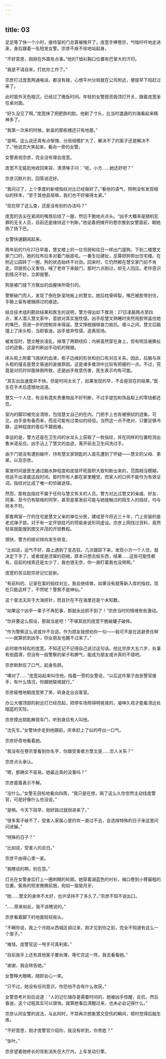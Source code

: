```yaml
---
---
---
```

title: 03
---




足足等了快一个小时，接待室的门总算被推开了。庞宽手捧卷宗，气喘吁吁地走进来，身后跟着一名短发女警。宗彦不疾不徐地站起身。

“不好意思，刚刚在外面有点事。”他的T恤衫胸口位置有巴掌大的汗印。

“我是不请自来，打扰你工作了。”

宗彦打过庞宽两通电话，都没有接，心想平州分局就在公司附近，便提早下班赶过来了。

此时窗外天色暗沉，已经过了晚饭时间。年轻的女警摁亮吸顶灯开关，跟着庞宽坐在桌对面。

“好久没见了啊。”庞宽抹了把肥胖的脸。他剃了寸头，比当时邋遢的刘海看起来精神多了。

“我第一次来的时候，新盖的那栋楼还只有地基。”

“是啊，这么说还真有点惭愧，分局规模扩大了，解决不了的案子还是解决不了。”他说完大笑起来，看向一旁的女警。

女警直视宗彦，完全没有理会庞宽。

庞宽不无尴尬地收回笑容，清清嗓子问：“呃，小方……她还好吧？”

宗彦沉默片刻，回答说还好。

“我问过了，上个季度的新增指纹对比已经做好了。”看他的语气，照例没有发现相似的样本，“至于其他县局嘛，我们也不好催得太紧。”

“现在除了这么查，还是没有别的办法吗？”

庞宽的舌尖在紧闭的嘴唇后绕了一圈，然后干脆地点点头。“凶手大概率是随机犯罪的无关人员，目前还是维持这个判断。”他说着把摊开的卷宗推到女警面前，朝她扬了扬下巴。

女警快速翻阅起来。

两年前的11月27日早晨，慧文楼上的一位邻居和往日一样出门遛狗。下到二楼慧文家门口时，她的拉布拉多对着门板直吼。一番生拉硬扯，总算把狗带出住宅楼。在附近公园转了一圈，狗的状态始终不对劲。回来时，它仍然赖在慧文家门前不肯走。邻居担心又害怕，喊了老伴下来敲门，那时六点刚过，却无人回应。老伴意识到情况不妙，立即报警。

狗是被门缝下方飘出的血腥味所吸引的。

警察破门而入，发现了倒在卧室地板上的慧文。她后枕骨碎裂，嘴巴被胶带封住，手腕上留有被捆绑过的痕迹。

结合技术组的勘验结果和医生的说明，警方得出如下推测：27日凌晨两点至四点，某人潜入慧文家中，意欲对其实施性侵。凶手趁慧文熟睡时突然用胶带盖住她的嘴巴，但进一步的控制并未得逞。慧文挣脱捆绑奋力抵抗。缠斗之间，慧文后脑撞上了床头柜，当即昏迷。凶手放弃性侵，逃离现场。

被发现时，慧文睡衣凌乱，掉落了两颗纽扣；内裤虽然穿在身上，但有明显被撕扯过的迹象。这是判断凶手动机的根据。

床头柜上附着飞溅状的血液，柜子边缘的形状和创口有对应关系。因此，后脑与床头柜的撞击是慧文昏迷的直接原因，这是诸多推测中比较有把握的一点。不过，究竟是对抗时仰面摔倒所致，还是凶手故意伤害，医生表示均有可能。

“其实出血速度并不快，但是时间太长了，如果发现的早，不会是现在的结果。”医生在手术后遗憾地说道。

慧文一个人住，有没有遗失贵重物品不好判断，不过手提包和饰品柜上的零钱都还在。

室内的脚印被完全清除，包括慧文自己的在内。门把手上也有被擦拭的迹象。可见，凶手是有备而来，而且可能有过类似的经验。当然这一点不绝对，只要足够冷静，这种程度的善后不算困难。

幸运的是，警方还是在卫生间的水龙头上获取了一枚指纹，并在同样的位置检测出鲁米诺反应。凶手沾上了慧文的血迹，离开前去卫生间洗过手。

由于门锁没有遭到破坏，持有慧文家钥匙的人首先遭到了怀疑——慧文的父母、弟弟，以及宗彦。

案发时间是医生通过脑水肿程度和皮层坏死面积大致判断出来的，范围相当模糊，但逃不出凌晨这段时间。那时所有人都在家里睡觉，而家人的口供不能作为有效证词。指纹对比成了唯一的侦破途径。

然而，那枚血指纹不属于任何与慧文有关的人员。警方对比过慧文的亲戚、好友、同事、至今仍有联络的同学，甚至是案发前可能与她接触过的陌生人的指纹，均与样本不符。

那套两室一厅的住宅是慧文父亲的单位分房，建成至今将近三十年，门上安装的是老式弹子锁。对于有一定开锁技巧的惯偷来说形同虚设。宗彦上网找过资料，竟然轻易就能搜到图文并茂的开锁教程。

很快，警方的结论倾向发生转变。

“比如说，运气不好，路上遇到了变态狂。几次跟踪下来，发现小方一个人住，就决定下手了。或者就是流窜的窃贼，原本只想去偷东西，结果……这些可能性都有。目前的线索还是太少了，我也很无奈，你一直盯着我也没用啊。”

庞宽的苦瓜脸宗彦记忆犹新。

“有前科的、记录在案的指纹对比，我会继续做，如果没有就等新入库的指纹。现在只能这样了，不然呢？警察不是神仙。”

这个查法无异于大海捞针，而且针在不在海里还是个未知数。

“如果这个凶手一辈子不再犯事，那就永远抓不到了！”宗彦当时的情绪有些激动。

“你非要这么假设，那就当是吧！”不堪其扰的庞宽干脆破罐子破摔。

“作为警察这么说或许不合适，作为朋友我想劝你一句——我可不是在逃避责任啊——就算抓到凶手，你女朋友也醒不过来了。”

此时故作轻松的庞宽，不知还记不记得自己说过这句话。他比宗彦大五六岁，处事有些圆滑，但没有一般警察的架子和脾气，能成为朋友或许真的不错吧。

宗彦默默叹了口气，起身告辞。

“噢对了……”庞宽站起来叫住他，指着一旁的女警说，“以后这件案子由张警官接手，有什么情况，你跟她联络就行。”

宗彦疲倦地朝庞宽笑了笑，转身走出会客室。

办公大楼顶部的射远灯已经亮起，把停车场照得明晃晃的，凝神久视才能看清远处暗蓝的天际。

宗彦摸出钥匙解锁车门，听到身后有人叫他。

“沈先生。”女警快步走到他跟前，庆幸赶上了似的呼出一口气。

宗彦好奇地看着她。

“我没有在卷宗里看到你名字，你跟受害者方慧文是……恋人关系？”

宗彦点头承认。

“嗯，那确实不容易。她最近真的没事吗？”

宗彦蹙眉表示不解。

“没什么。”女警无目标地看向四周，“我只是在想，隔了这么久你忽然主动找庞警官，可是好像什么也没说。”

“是嘛。今天下班早，刚好路过就拐进来了。”

“很多案子破不了，受害人家属心里的坎一直过不去，会选择特殊的日子来这里问问进展。”

“特殊的日子？”

“比如说，受害人的忌日。”

宗彦不由得心里一紧。

“我瞎说的啊，别在意。”

灯光在女警身后打上一圈刺眼的轮廓。她穿着湖蓝色的衬衫，袖口卷到小臂最粗的位置，鬓角的短发微微前翘，宛如一层层月牙。

“她……慧文的身体不太好，也许坚持不了多久了。”宗彦不知不说出口。

“……原来如此，我不该瞎说的。”

宗彦看着脚下的地面轻轻摇头。

“不瞒你说，我上个月刚从西城区调过来，刚才见到你之前，完全不知道有这么一个案子。”

“难怪。庞警官这一甩手可真利索。”

“目前我手上还有其他案子要处理，等忙完这一阵，我去看看她。”

“谢谢，我会转告她。”

女警睁大眼睛，随即会心一笑。

“只不过，她没有任何意识，你恐怕不会有什么收获。”

女警思考片刻后说道：“人的记忆储存是需要时间的，她被凶手惊醒，反抗，然后昏迷，这个过程其实可以很快。就算她事后清醒过来，也未必会记得什么。”

宗彦认同女警的说法，与此同时，不禁再次想象慧文受伤的瞬间，顿时觉得后脑生疼。

“不好意思，刚才庞警官介绍你，我没有听到，你贵姓？”

“张叶。”

宗彦望着她修长的背影消失在大厅内，上车发动引擎。